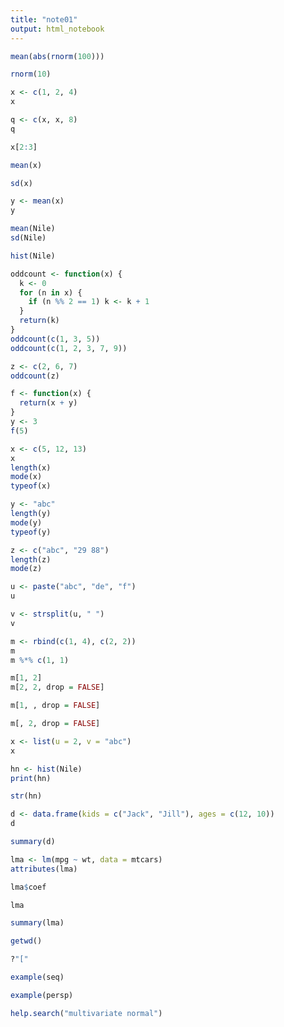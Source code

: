 ```yaml
---
title: "note01"
output: html_notebook
---
```


```r
mean(abs(rnorm(100)))
```

```r
rnorm(10)
```

```r
x <- c(1, 2, 4)
x
```

```r
q <- c(x, x, 8)
q
```

```r
x[2:3]
```

```r
mean(x)
```

```r
sd(x)
```

```r
y <- mean(x)
y
```

```r
mean(Nile)
sd(Nile)
```

```r
hist(Nile)
```

```r
oddcount <- function(x) {
  k <- 0
  for (n in x) {
    if (n %% 2 == 1) k <- k + 1
  }
  return(k)
}
oddcount(c(1, 3, 5))
oddcount(c(1, 2, 3, 7, 9))
```

```r
z <- c(2, 6, 7)
oddcount(z)
```

```r
f <- function(x) {
  return(x + y)
}
y <- 3
f(5)
```

```r
x <- c(5, 12, 13)
x
length(x)
mode(x)
typeof(x)
```

```r
y <- "abc"
length(y)
mode(y)
typeof(y)
```

```r
z <- c("abc", "29 88")
length(z)
mode(z)
```

```r
u <- paste("abc", "de", "f")
u
```

```r
v <- strsplit(u, " ")
v
```

```r
m <- rbind(c(1, 4), c(2, 2))
m
m %*% c(1, 1)
```

```r
m[1, 2]
m[2, 2, drop = FALSE]
```

```r
m[1, , drop = FALSE]
```

```r
m[, 2, drop = FALSE]
```

```r
x <- list(u = 2, v = "abc")
x
```

```r
hn <- hist(Nile)
print(hn)
```

```r
str(hn)
```

```r
d <- data.frame(kids = c("Jack", "Jill"), ages = c(12, 10))
d
```

```r
summary(d)
```

```r
lma <- lm(mpg ~ wt, data = mtcars)
attributes(lma)
```

```r
lma$coef
```

```r
lma
```

```r
summary(lma)
```

```r
getwd()
```

```r
?"["
```

```r
example(seq)
```

```r
example(persp)
```

```r
help.search("multivariate normal")
```
